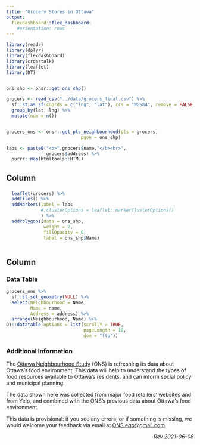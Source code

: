 ```yaml
---
title: "Grocery Stores in Ottawa"
output: 
  flexdashboard::flex_dashboard:
    #orientation: rows
---
```


```r

library(readr)
library(dplyr)
library(flexdashboard)
library(crosstalk)
library(leaflet)
library(DT)


ons_shp <- onsr::get_ons_shp()

grocers <- read_csv("../data/grocers_final.csv") %>%
  sf::st_as_sf(coords = c("lng", "lat"), crs = "WGS84", remove = FALSE) %>%
  group_by(lat, lng) %>%
  mutate(num = n())


grocers_ons <- onsr::get_pts_neighbourhood(pts = grocers,
                            pgon = ons_shp)

labs <- paste0("<b>",grocers$name,"</b><br>",
               grocers$address) %>%
  purrr::map(htmltools::HTML)
```

Column {data-height=650}
-----------------------------------------------------------------------

### 

```r

  leaflet(grocers) %>% 
  addTiles() %>% 
  addMarkers(label = labs
             #,clusterOptions = leaflet::markerClusterOptions()
             ) %>%
  addPolygons(data = ons_shp,
              weight = 2,
              fillOpacity = 0,
              label = ons_shp$Name)
  

```

Column {data-height=350}
-----------------------------------------------------------------------

### Data Table {data-height=700}


```r

grocers_ons %>%
  sf::st_set_geometry(NULL) %>%
  select(Neighbourhood = Name,
         Name = name,
         Address = address) %>%
  arrange(Neighbourhood, Name) %>%
DT::datatable(options = list(scrollY = TRUE,
                             pageLength = 10,
                             dom = "ftp"))

```

### Additional Information

The [Ottawa Neighbourhood Study](https://www.neighbourhoodstudy.ca) (ONS) is refreshing its data about Ottawa's food environment. This data will help to understand the types of food resources available to Ottawa's residents, and can inform social policy and municipal planning.

The data shown here was collected from major food retailers' websites and from Yelp, and combined with the ONS's previous data about Ottawa's food environment.

This data is provisional: if you see any errors, or if something is missing, we would welcome your feedback via email at [ONS.eqo@gmail.com](mailto:ONS.eqo@gmail.com).

<div style="text-align: right">

*Rev 2021-06-08*

</div>